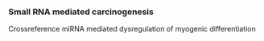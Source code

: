 ### Small RNA mediated carcinogenesis {#mirna}

Crossreference miRNA mediated dysregulation of myogenic differentiation
